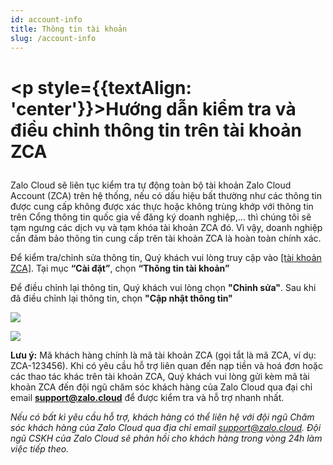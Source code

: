 ```yaml
---
id: account-info
title: Thông tin tài khoản
slug: /account-info
---
```


# <p style={{textAlign: 'center'}}>Hướng dẫn kiểm tra và điều chỉnh thông tin trên tài khoản ZCA </p>

Zalo Cloud sẽ liên tục kiểm tra tự động toàn bộ tài khoản Zalo Cloud Account (ZCA) trên hệ thống, nếu có dấu hiệu bất thường như các thông tin được cung cấp không được xác thực hoặc không trùng khớp với thông tin trên Cổng thông tin quốc gia về đăng ký doanh nghiệp,… thì chúng tôi sẽ tạm ngưng các dịch vụ và tạm khóa tài khoản ZCA đó. Vì vậy, doanh nghiệp cần đảm bảo thông tin cung cấp trên tài khoản ZCA là hoàn toàn chính xác.  

Để kiểm tra/chỉnh sửa thông tin, Quý khách vui lòng truy cập vào [[tài khoản ZCA]](https://account.zalo.cloud/spending/overview). Tại mục **“Cài đặt”**, chọn **“Thông tin tài khoản”**  

Để điều chỉnh lại thông tin, Quý khách vui lòng chọn **"Chỉnh sửa"**. Sau khi đã điều chỉnh lại thông tin, chọn **"Cập nhật thông tin"**

<p style={{textAlign: 'center'}}>
    <img src="https://stc-oa.zdn.vn/uploads/2024/08/22/88d01acdb9b6f60f60fa9a1c6f2ac989.png" />
</p>

<p style={{textAlign: 'center'}}>
    <img src="https://stc-oa.zdn.vn/uploads/2024/08/22/497f5da3e06dd3cc6905ba10f5c5762f.png" />
</p>

**Lưu ý:** Mã khách hàng chính là mã tài khoản ZCA (gọi tắt là mã ZCA, ví dụ: ZCA-123456). Khi có yêu cầu hỗ trợ liên quan đến nạp tiền và hoá đơn hoặc các thao tác khác trên tài khoản ZCA, Quý khách vui lòng gửi kèm mã tài khoản ZCA đến đội ngũ chăm sóc khách hàng của Zalo Cloud qua đại chỉ email **support@zalo.cloud** để được kiểm tra và hỗ trợ nhanh nhất.

*Nếu có bất kì yêu cầu hỗ trợ, khách hàng có thể liên hệ với đội ngũ Chăm sóc khách hàng của Zalo Cloud qua địa chỉ email support@zalo.cloud. Đội ngũ CSKH của Zalo Cloud sẽ phản hồi cho khách hàng trong vòng 24h làm việc tiếp theo.*








